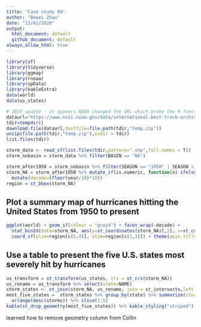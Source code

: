 ```yaml
---
title: "Case study 09"
author: "Bowei Zhao"
date: "11/02/2020"
output:
  html_document: default
  github_document: default
always_allow_html: true
---
```


```r
library(sf)
library(tidyverse)
library(ggmap)
library(rnoaa)
library(spData)
library(kableExtra)
data(world)
data(us_states)
```


```r
# 2020 update - it appears NOAA changed the URL which broke the R function.  Use the following instead of storm_shp().
dataurl="https://www.ncei.noaa.gov/data/international-best-track-archive-for-climate-stewardship-ibtracs/v04r00/access/shapefile/IBTrACS.NA.list.v04r00.points.zip"
tdir=tempdir()
download.file(dataurl,destfile=file.path(tdir,"temp.zip"))
unzip(file.path(tdir,"temp.zip"),exdir = tdir)
list.files(tdir)  

storm_data <- read_sf(list.files(tdir,pattern=".shp",full.names = T))
storm_nobasin = storm_data %>% filter(BASIN == "NA")  

storm_after1950 = storm_nobasin %>% filter(SEASON == "1950" | SEASON > "1950")
storm_NA = storm_after1950 %>% mutate_if(is.numeric, function(x) ifelse(x==-999.0,NA,x)) %>%
  mutate(decade=(floor(year/10)*10))
region = st_bbox(storm_NA)

```

## Plot a summary map of hurricanes hitting the United States from 1950 to present

```r
ggplot(world) + geom_sf(colour = "grey4") + facet_wrap(~decade) +
  stat_bin2d(data=storm_NA, aes(y=st_coordinates(storm_NA)[,2], x=st_coordinates(storm_NA)[,1]),bins=100) + scale_fill_distiller(palette="YlOrRd", trans="log", direction=-1, breaks = c(1,10,100,1000)) +
  coord_sf(ylim=region[c(2,4)], xlim=region[c(1,3)]) + theme(axis.title=element_blank())
```

## Use a table to present the five U.S. states most severely hit by hurricanes

```r
us_transform = st_transform(us_states, crs = st_crs(storm_NA))
us_rename = us_transform %>% select(state=NAME)
storm_states <- st_join(storm_NA, us_rename, join = st_intersects,left = F)
most_five_states =  storm_states %>% group_by(state) %>% summarize(storms=length(unique(NAME))) %>%
  arrange(desc(storms)) %>% slice(1:5)
kable(st_drop_geometry(most_five_states)) %>% kable_styling("striped") %>% row_spec(1, color = "red")
```

learned how to remove geometry column from Collin
